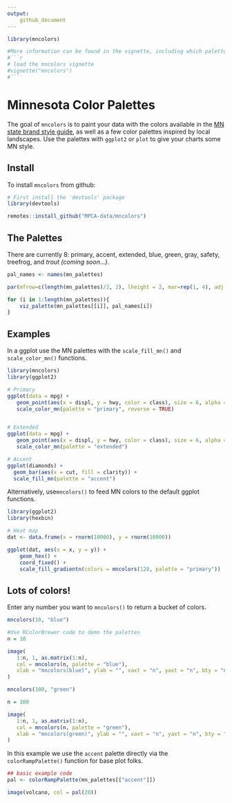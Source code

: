```yaml
---
output:
    github_document
---
```


```r
library(mncolors)

#More information can be found in the vignette, including which palettes work best for those with impaired colour vision.
#```r
# load the mncolors vignette
#vignette("mncolors")
#```

```

# Minnesota Color Palettes

The goal of `mncolors` is to paint your data with the colors available in the [MN state brand style guide](https://mn.gov/portal/brand/style-guide/colors/), as well as a few color palettes inspired by local landscapes. Use the palettes with `ggplot2` or `plot` to give your charts some MN style.

## Install

To install `mncolors` from github:

```r
# First install the 'devtools' package
library(devtools)

remotes::install_github("MPCA-data/mncolors")
```

## The Palettes

There are currently 8: primary, accent, extended, blue, green, gray, safety, treefrog, and _trout (coming soon...)_.

```r
pal_names <- names(mn_palettes)

par(mfrow=c(length(mn_palettes)/2, 2), lheight = 2, mar=rep(1, 4), adj = 0)

for (i in 1:length(mn_palettes)){
    viz_palette(mn_palettes[[i]], pal_names[i])
}
```


## Examples

In a ggplot use the MN palettes with the `scale_fill_mn()` and `scale_color_mn()` functions.

```r
library(mncolors)
library(ggplot2)

# Primary
ggplot(data = mpg) +   
   geom_point(aes(x = displ, y = hwy, color = class), size = 6, alpha = 0.7) +
   scale_color_mn(palette = "primary", reverse = TRUE)


# Extended
ggplot(data = mpg) +   
   geom_point(aes(x = displ, y = hwy, color = class), size = 6, alpha = 0.7) +
   scale_color_mn(palette = "extended")

# Accent
ggplot(diamonds) + 
  geom_bar(aes(x = cut, fill = clarity)) +
  scale_fill_mn(palette = "accent")

```


Alternatively, use`mncolors()` to feed MN colors to the default ggplot functions.

```r
library(ggplot2)
library(hexbin)

# Heat map
dat <- data.frame(x = rnorm(10000), y = rnorm(10000))

ggplot(dat, aes(x = x, y = y)) +
    geom_hex() + 
    coord_fixed() +
    scale_fill_gradientn(colors = mncolors(120, palette = "primary"))


```


## Lots of colors!

Enter any number you want to `mncolors()` to return a bucket of colors.
```r
mncolors(10, "blue")
```


```r
#Use RColorBrewer code to demo the palettes
n = 10

image(
   1:n, 1, as.matrix(1:n),
   col = mncolors(n, palette = "blue"),
   xlab = "mncolors(blue)", ylab = "", xaxt = "n", yaxt = "n", bty = "n"
)
```


```r
mncolors(100, "green")
```

```r
n = 100

image(
   1:n, 1, as.matrix(1:n),
   col = mncolors(n, palette = "green"),
   xlab = "mncolors(green)", ylab = "", xaxt = "n", yaxt = "n", bty = "n"
)
```



In this example we use the `accent` palette directly via the `colorRampPalette()` function for base plot folks. 

```r
## basic example code
pal <- colorRampPalette(mn_palettes[["accent"]])

image(volcano, col = pal(20))
```


